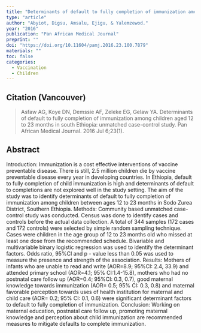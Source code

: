 ```yaml
---
title: "Determinants of default to fully completion of immunization among children aged 12 to 23 months in south Ethiopia: unmatched case-control study."
type: "article"
author: "Abyiot, Digsu, Amsalu, Ejigu, & Yalemzewod."
year: "2016"
publication: "Pan African Medical Journal"
preprint: ""
doi: "https://doi.org/10.11604/pamj.2016.23.100.7879"
materials: ""
toc: false
categories:
  - Vaccination
  - Children
---
```


## Citation (Vancouver)

> Asfaw AG, Koye DN, Demssie AF, Zeleke EG, Gelaw YA. Determinants of default to fully completion of immunization among children aged 12 to 23 months in south Ethiopia: unmatched case-control study. Pan African Medical Journal. 2016 Jul 6;23(1).

## Abstract

Introduction: Immunization is a cost effective interventions of vaccine preventable disease. There is still, 2.5 million children die by vaccine preventable disease every year in developing countries. In Ethiopia, default to fully completion of child immunization is high and determinants of default to completions are not explored well in the study setting. The aim of the study was to identify determinants of default to fully completion of immunization among children between ages 12 to 23 months in Sodo Zurea District, Southern Ethiopia. Methods: Community based unmatched case-control study was conducted. Census was done to identify cases and controls before the actual data collection. A total of 344 samples (172 cases and 172 controls) were selected by simple random sampling technique. Cases were children in the age group of 12 to 23 months old who missed at least one dose from the recommended schedule. Bivariable and multivariable binary logistic regression was used to identify the determinant factors. Odds ratio, 95%CI and p - value less than 0.05 was used to measure the presence and strength of the association. Results: Mothers of infants who are unable to read and write (AOR=8.9; 95%CI: 2.4, 33.9) and attended primary school (AOR=4.1; 95% CI:1.4-15.8), mothers who had no postnatal care follow up (AOR=0.4; 95%CI: 0.3, 0.7), good maternal knowledge towards immunization (AOR= 0.5; 95% CI: 0.3, 0.8) and maternal favorable perception towards uses of health institution for maternal and child care (AOR= 0.2; 95% CI: 0.1, 0.6) were significant determinant factors to default to fully completion of immunization. Conclusion: Working on maternal education, postnatal care follow up, promoting maternal knowledge and perception about child immunization are recommended measures to mitigate defaults to complete immunization.
